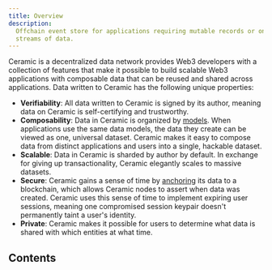 ```yaml
---
title: Overview
description:
  Offchain event store for applications requiring mutable records or online aggregations over
  streams of data.
---
```


Ceramic is a decentralized data network provides Web3 developers with a collection of features that
make it possible to build scalable Web3 applications with composable data that can be reused and
shared across applications. Data written to Ceramic has the following unique properties:

- **Verifiability**: All data written to Ceramic is signed by its author, meaning data on Ceramic is
  self-certifying and trustworthy.
- **Composability**: Data in Ceramic is organized by [models](/ceramic/concepts). When applications
  use the same data models, the data they create can be viewed as one, universal dataset. Ceramic
  makes it easy to compose data from distinct applications and users into a single, hackable
  dataset.
- **Scalable**: Data in Ceramic is sharded by author by default. In exchange for giving up
  transactionality, Ceramic elegantly scales to massive datasets.
- **Secure**: Ceramic gains a sense of time by [anchoring](#) its data to a blockchain, which allows
  Ceramic nodes to assert when data was created. Ceramic uses this sense of time to implement
  expiring user sessions, meaning one compromised session keypair doesn't permanently taint a user's
  identity.
- **Private**: Ceramic makes it possible for users to determine what data is shared with which
  entities at what time.

## Contents

<Cards>
  <Card title="Concepts" href="/ceramic/concepts" />
  <Card title="Examples" href="/ceramic/examples" />
  <Card title="Installation" href="/ceramic/usage/installation" />
  <Card title="TODO" href="/" />
</Cards>
